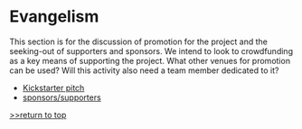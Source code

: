 =Evangelism=

This section is for the discussion of promotion for the project and the seeking-out of supporters and sponsors. We intend to look to crowdfunding as a key means of supporting the project. What other venues for promotion can be used? Will this activity also need a team member dedicated to it? 

*[[open house kickstarter|Kickstarter pitch]]
*[[open houses ponsors|sponsors/supporters]]



[http://www.appropedia.org/Open_House:_Building_an_Open_Source_Lifestyle >>return to top]